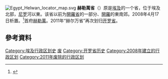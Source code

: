 [[File:Egypt_Helwan_locator_map.svg|right]]
'''赫勒萬省'''（{{lang-ar|'''محافظة حلوان'''|}}）原是[[埃及|埃及]]的一个省，位于埃及北部，[[尼罗|尼罗]]河以東。该省以前为[[開羅省|開羅省]]的一部分、[[開羅|開羅]]的東南郊。2008年4月17日析置。<ref name="">{{cite news
|publisher=[[金字塔報|金字塔報]]
|date=2008年4月24-30日
|title=Redrawing the map
|url=http://weekly.ahram.org.eg/2008/894/eg6.htm
|accessdate=2010-01-12
|archive-date=2013-07-01
|archive-url=https://www.webcitation.org/6HnXZEyyP?url=http://weekly.ahram.org.eg/2008/894/eg6.htm
|dead-url=no
}}</ref>首府[[赫勒萬|赫勒萬]]。2011年“赫尔万省”再次划归[[开罗省|开罗省]]。

== 參考資料 ==
{{reflist|2}}

{{Egypt}}
{{Egypt-stub}}
[[Category:埃及行政区划史|Category:埃及行政区划史]]
[[Category:埃及省份|废]]
[[Category:开罗省历史|Category:开罗省历史]]
[[Category:2008年建立的行政区划|Category:2008年建立的行政区划]]
[[Category:2011年废除的行政区划|Category:2011年废除的行政区划]]